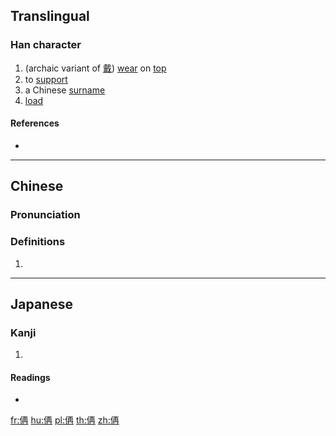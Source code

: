 ==Translingual==

===Han character===
{{Han char|rn=9|rad=人|as=06|sn=8|four=|canj=OMGB|ids=⿰亻再}}

# (archaic variant of [[戴]]) [[wear]] on [[top]]
# to [[support]]
# a Chinese [[surname]]
# [[load]]

====References====
* {{Han ref|kx=0102.291|dkj=00629|hdz=10145.021|uh=4FA2|ud=20386}}

----

==Chinese==
{{zh-forms}}

===Pronunciation===
{{zh-pron
|m=zài
|c=daai3
|mc=
|oc=
|ma=
|cat=v,pn
}}

===Definitions===
{{zh-hanzi}}

# {{rfdef|lang=zh}}

----

==Japanese==

===Kanji===
{{ja-kanji|grade=|rs=人06}}

# {{defn|lang=ja|sort=人06}}

====Readings====
* {{ja-readings|on=[[ぶ]] (bu)|kun=}}

[[fr:侢]]
[[hu:侢]]
[[pl:侢]]
[[th:侢]]
[[zh:侢]]